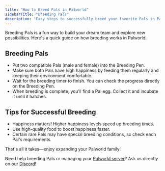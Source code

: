 ```yaml
---
title: "How to Breed Pals in Palworld"
sidebarTitle: "Breeding Pals"
description: "Easy steps to successfully breed your favorite Pals in Palworld."
---
```


Breeding Pals is a fun way to build your dream team and explore new possibilities. Here's a quick guide on how breeding works in Palworld.

## Breeding Pals

- Put two compatible Pals (male and female) into the Breeding Pen.
- Make sure both Pals have high happiness by feeding them regularly and keeping their environment comfortable.
- Wait for the breeding timer to finish. You can check the progress directly on the Breeding Pen.
- When breeding is complete, you'll find a Pal egg. Collect it and incubate it until it hatches.

## Tips for Successful Breeding

- Happiness matters! Higher happiness levels speed up breeding times.
- Use high-quality food to boost happiness faster.
- Certain rare Pals may have special breeding conditions, so check each Pal's requirements.

That's all it takes—enjoy expanding your Palworld family!

Need help breeding Pals or managing your [Palworld server](https://berrybyte.net/palworld-server-hosting)? Ask us directly on our [Discord](https://berrybyte.net/discord)!